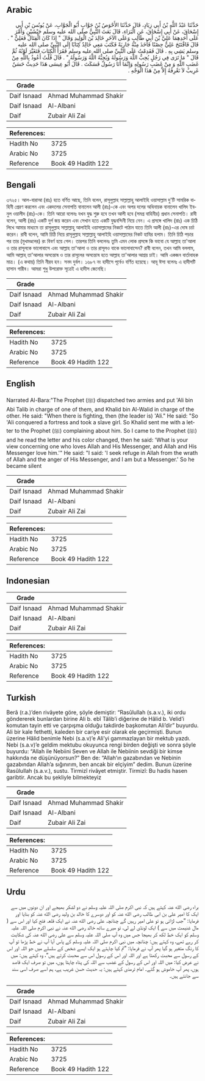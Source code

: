 ## Arabic


<div dir="rtl" lang="ar" style={{fontSize:'larger',backgroundColor:'#f8f9fa',padding:20}}>
حَدَّثَنَا عَبْدُ اللَّهِ بْنُ أَبِي زِيَادٍ، قَالَ حَدَّثَنَا الأَحْوَصُ بْنُ جَوَّابٍ أَبُو الْجَوَّابِ، عَنْ يُونُسَ بْنِ أَبِي إِسْحَاقَ، عَنْ أَبِي إِسْحَاقَ، عَنِ الْبَرَاءِ، قَالَ بَعَثَ النَّبِيُّ صلى الله عليه وسلم جَيْشَيْنِ وَأَمَّرَ عَلَى أَحَدِهِمَا عَلِيَّ بْنَ أَبِي طَالِبٍ وَعَلَى الآخَرِ خَالِدَ بْنَ الْوَلِيدِ وَقَالَ ‏"‏ إِذَا كَانَ الْقِتَالُ فَعَلِيٌّ ‏"‏ ‏.‏ قَالَ فَافْتَتَحَ عَلِيٌّ حِصْنًا فَأَخَذَ مِنْهُ جَارِيَةً فَكَتَبَ مَعِي خَالِدٌ كِتَابًا إِلَى النَّبِيِّ صلى الله عليه وسلم يَشِي بِهِ ‏.‏ قَالَ فَقَدِمْتُ عَلَى النَّبِيِّ صلى الله عليه وسلم فَقَرَأَ الْكِتَابَ فَتَغَيَّرَ لَوْنُهُ ثُمَّ قَالَ ‏"‏ مَا تَرَى فِي رَجُلٍ يُحِبُّ اللَّهَ وَرَسُولَهُ وَيُحِبُّهُ اللَّهُ وَرَسُولُهُ ‏"‏ ‏.‏ قَالَ قُلْتُ أَعُوذُ بِاللَّهِ مِنْ غَضَبِ اللَّهِ وَ مِنْ غَضَبِ رَسُولِهِ وَإِنَّمَا أَنَا رَسُولٌ فَسَكَتَ ‏.‏ قَالَ أَبُو عِيسَى هَذَا حَدِيثٌ حَسَنٌ غَرِيبٌ لاَ نَعْرِفُهُ إِلاَّ مِنْ هَذَا الْوَجْهِ ‏.‏
</div>
<div style={{backgroundColor:'#f8f9fa',padding:20, marginBottom: 10}}><table> <thead> <tr> <th>Grade</th> <th></th> </tr> </thead> <tbody> <tr><td>Daif Isnaad</td><td>Ahmad Muhammad Shakir</td></tr><tr><td>Daif Isnaad</td><td>Al-Albani</td></tr><tr><td>Daif</td><td>Zubair Ali Zai</td></tr></tbody></table><table> <thead> <tr> <th>References:</th> <th></th> </tr> </thead> <tbody><tr><td>Hadith No</td><td>3725</td></tr><tr><td>Arabic No</td><td>3725</td></tr><tr><td>Reference</td><td>Book 49 Hadith 122</td></tr></tbody></table></div>

## Bengali


<div dir="ltr" lang="bn" style={{fontSize:'larger',backgroundColor:'#f8f9fa',padding:20}}>
৩৭২৫। আল-বারাআ (রাঃ) হতে বর্ণিত আছে, তিনি বলেন, রাসূলুল্লাহ সাল্লাল্লাহু আলাইহি ওয়াসাল্লাম দু'টি সামরিক বাহিনী প্রেরণ করলেন এবং একদলের সেনাপতি বানালেন আলী (রাঃ)-কে এবং অপর দলের অধিনায়ক বানালেন খালিদ ইবনুল ওয়ালীদ (রাঃ)-কে। তিনি আরো বলেনঃ যখন যুদ্ধ শুরু হবে তখন আলী হবে (সমগ্র বাহিনীর) প্রধান সেনাপতি। রাবী বলেন, আলী (রাঃ) একটি দুর্গ জয় করেন এবং সেখান হতে একটি যুদ্ধবন্দিনী নিয়ে নেন। এ প্রসঙ্গে খালিদ (রাঃ) এক চিঠি লিখে আমার মাধ্যমে তা রাসূলুল্লাহ সাল্লাল্লাহু আলাইহি ওয়াসাল্লামের নিকটে পাঠান যাতে তিনি আলী (রাঃ)-এর দোষ চর্চা করেন। রাবী বলেন, আমি চিঠি নিয়ে রাসূলুল্লাহ সাল্লাল্লাহু আলাইহি ওয়াসাল্লামের নিকট হাযির হলাম। তিনি চিঠি পড়ার পর তার (মুখমণ্ডলের) রং বিবর্ণ হয়ে গেল। তারপর তিনি বললেনঃ তুমি এমন লোক প্রসঙ্গে কি ভাবো যে আল্লাহ তা'আলা ও তার রাসূলকে ভালোবাসে এবং আল্লাহ তা'আলা ও তার রাসূলও যাকে ভালোবাসেন? রাবী বলেন, তখন আমি বললাম, আমি আল্লাহ্ তা'আলার অসন্তোষ ও তার রাসূলের অসন্তোষ হতে আল্লাহ তা'আলার আশ্রয় চাই। আমি একজন বার্তাবাহক মাত্র। (এ কথায়) তিনি নীরব হন। সনদ দুর্বল। ১৬৮৭ নং হাদীসে পূর্বেও বর্ণিত হয়েছে। আবূ ঈসা বলেনঃ এ হাদীসটি হাসান গারীব। আমরা শুধু উপরোক্ত সূত্রেই এ হাদীস জেনেছি।
</div>
<div style={{backgroundColor:'#f8f9fa',padding:20, marginBottom: 10}}><table> <thead> <tr> <th>Grade</th> <th></th> </tr> </thead> <tbody> <tr><td>Daif Isnaad</td><td>Ahmad Muhammad Shakir</td></tr><tr><td>Daif Isnaad</td><td>Al-Albani</td></tr><tr><td>Daif</td><td>Zubair Ali Zai</td></tr></tbody></table><table> <thead> <tr> <th>References:</th> <th></th> </tr> </thead> <tbody><tr><td>Hadith No</td><td>3725</td></tr><tr><td>Arabic No</td><td>3725</td></tr><tr><td>Reference</td><td>Book 49 Hadith 122</td></tr></tbody></table></div>

## English


<div dir="ltr" lang="en" style={{fontSize:'larger',backgroundColor:'#f8f9fa',padding:20}}>
Narrated Al-Bara:"The Prophet (ﷺ) dispatched two armies and put 'Ali bin Abi Talib in charge of one of them, and Khalid bin Al-Walid in charge of the other. He said: "When there is fighting, then (the leader is) 'Ali." He said: "So 'Ali conquered a fortress and took a slave girl. So Khalid sent me with a letter to the Prophet (ﷺ) complaining about him. So I came to the Prophet (ﷺ) and he read the letter and his color changed, then he said: 'What is your view concerning one who loves Allah and His Messenger, and Allah and His Messenger love him.'" He said: "I said: 'I seek refuge in Allah from the wrath of Allah and the anger of His Messenger, and I am but a Messenger.' So he became silent
</div>
<div style={{backgroundColor:'#f8f9fa',padding:20, marginBottom: 10}}><table> <thead> <tr> <th>Grade</th> <th></th> </tr> </thead> <tbody> <tr><td>Daif Isnaad</td><td>Ahmad Muhammad Shakir</td></tr><tr><td>Daif Isnaad</td><td>Al-Albani</td></tr><tr><td>Daif</td><td>Zubair Ali Zai</td></tr></tbody></table><table> <thead> <tr> <th>References:</th> <th></th> </tr> </thead> <tbody><tr><td>Hadith No</td><td>3725</td></tr><tr><td>Arabic No</td><td>3725</td></tr><tr><td>Reference</td><td>Book 49 Hadith 122</td></tr></tbody></table></div>

## Indonesian


<div dir="ltr" lang="id" style={{fontSize:'larger',backgroundColor:'#f8f9fa',padding:20}}>

</div>
<div style={{backgroundColor:'#f8f9fa',padding:20, marginBottom: 10}}><table> <thead> <tr> <th>Grade</th> <th></th> </tr> </thead> <tbody> <tr><td>Daif Isnaad</td><td>Ahmad Muhammad Shakir</td></tr><tr><td>Daif Isnaad</td><td>Al-Albani</td></tr><tr><td>Daif</td><td>Zubair Ali Zai</td></tr></tbody></table><table> <thead> <tr> <th>References:</th> <th></th> </tr> </thead> <tbody><tr><td>Hadith No</td><td>3725</td></tr><tr><td>Arabic No</td><td>3725</td></tr><tr><td>Reference</td><td>Book 49 Hadith 122</td></tr></tbody></table></div>

## Turkish


<div dir="ltr" lang="tr" style={{fontSize:'larger',backgroundColor:'#f8f9fa',padding:20}}>
Berâ (r.a.)’den rivâyete göre, şöyle demiştir: “Rasûlullah (s.a.v.), iki ordu göndererek bunlardan birine Ali b. ebî Tâlib’i diğerine de Hâlid b. Velid’i komutan tayin etti ve çarpışma olduğu takdirde başkomutan Ali’dir” buyurdu. Ali bir kale fethetti, kaleden bir cariye esir olarak ele geçirmişti. Bunun üzerine Hâlid benimle Nebi (s.a.v)’e Ali’yi gammazlayan bir mektub yazdı. Nebi (s.a.v)’e geldim mektubu okuyunca rengi birden değişti ve sonra şöyle buyurdu: “Allah ile Nebiini Seven ve Allah ile Nebiinin sevdiği bir kimse hakkında ne düşünüyorsun?” Ben de: “Allah’ın gazabından ve Nebinin gazabından Allah’a sığınırım, ben ancak bir elçiyim” dedim. Bunun üzerine Rasûlullah (s.a.v.), sustu. Tirmizî rivâyet etmiştir. Tirmizî: Bu hadis hasen garibtir. Ancak bu şekliyle bilmekteyiz
</div>
<div style={{backgroundColor:'#f8f9fa',padding:20, marginBottom: 10}}><table> <thead> <tr> <th>Grade</th> <th></th> </tr> </thead> <tbody> <tr><td>Daif Isnaad</td><td>Ahmad Muhammad Shakir</td></tr><tr><td>Daif Isnaad</td><td>Al-Albani</td></tr><tr><td>Daif</td><td>Zubair Ali Zai</td></tr></tbody></table><table> <thead> <tr> <th>References:</th> <th></th> </tr> </thead> <tbody><tr><td>Hadith No</td><td>3725</td></tr><tr><td>Arabic No</td><td>3725</td></tr><tr><td>Reference</td><td>Book 49 Hadith 122</td></tr></tbody></table></div>

## Urdu


<div dir="rtl" lang="ur" style={{fontSize:'larger',backgroundColor:'#f8f9fa',padding:20}}>
براء رضی الله عنہ کہتے ہیں کہ نبی اکرم صلی اللہ علیہ وسلم نے دو لشکر بھیجے اور ان دونوں میں سے ایک کا امیر علی بن ابی طالب رضی الله عنہ کو اور دوسرے کا خالد بن ولید رضی الله عنہ کو بنایا اور فرمایا: ”جب لڑائی ہو تو علی امیر رہیں گے چنانچہ علی رضی الله عنہ نے ایک قلعہ فتح کیا اور اس سے ( مال غنیمت میں سے ) ایک لونڈی لے لی، تو میرے ساتھ خالد رضی الله عنہ نے نبی اکرم صلی اللہ علیہ وسلم کو ایک خط لکھ کر بھیجا جس میں وہ آپ صلی اللہ علیہ وسلم سے علی رضی الله عنہ کی شکایت کر رہے تھے، وہ کہتے ہیں: چنانچہ میں نبی اکرم صلی اللہ علیہ وسلم کے پاس آیا آپ نے خط پڑھا تو آپ کا رنگ متغیر ہو گیا پھر آپ نے فرمایا: ”تم کیا چاہتے ہو ایک ایسے شخص کے سلسلے میں جو اللہ اور اس کے رسول سے محبت رکھتا ہے اور اللہ اور اس کے رسول اس سے محبت کرتے ہیں“، وہ کہتے ہیں: میں نے عرض کیا: میں اللہ اور اس کے رسول کے غضب سے اللہ کی پناہ چاہتا ہوں، میں تو صرف ایک قاصد ہوں، پھر آپ خاموش ہو گئے۔ امام ترمذی کہتے ہیں: یہ حدیث حسن غریب ہے، ہم اسے صرف اسی سند سے جانتے ہیں۔
</div>
<div style={{backgroundColor:'#f8f9fa',padding:20, marginBottom: 10}}><table> <thead> <tr> <th>Grade</th> <th></th> </tr> </thead> <tbody> <tr><td>Daif Isnaad</td><td>Ahmad Muhammad Shakir</td></tr><tr><td>Daif Isnaad</td><td>Al-Albani</td></tr><tr><td>Daif</td><td>Zubair Ali Zai</td></tr></tbody></table><table> <thead> <tr> <th>References:</th> <th></th> </tr> </thead> <tbody><tr><td>Hadith No</td><td>3725</td></tr><tr><td>Arabic No</td><td>3725</td></tr><tr><td>Reference</td><td>Book 49 Hadith 122</td></tr></tbody></table></div>